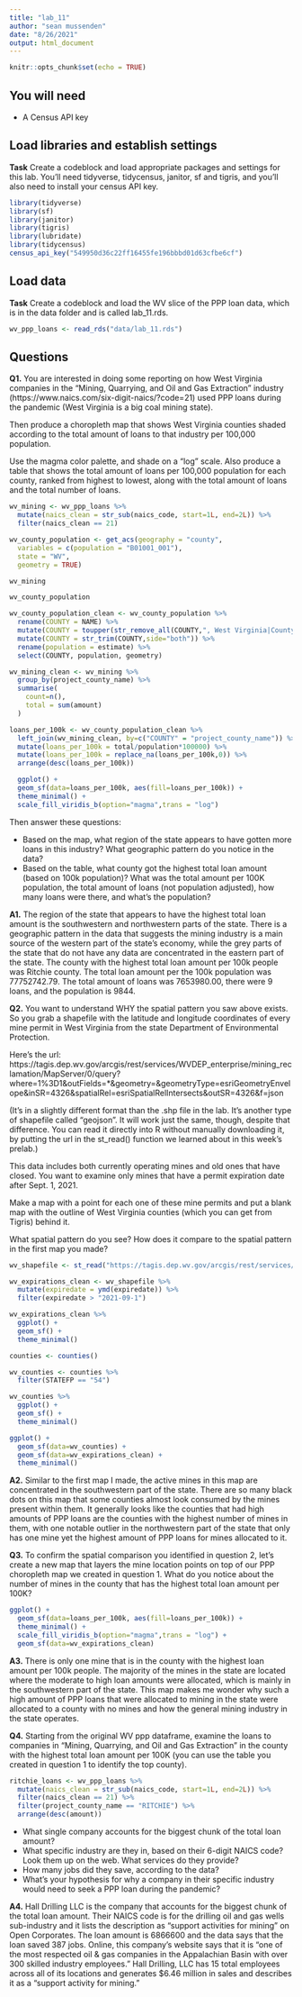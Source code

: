 ```yaml
---
title: "lab_11"
author: "sean mussenden"
date: "8/26/2021"
output: html_document
---
```


```r
knitr::opts_chunk$set(echo = TRUE)
```

## You will need

* A Census API key

## Load libraries and establish settings

**Task** Create a codeblock and load appropriate packages and settings for this lab. You'll need tidyverse, tidycensus, janitor, sf and tigris, and you'll also need to install your census API key.

```r
library(tidyverse)
library(sf)
library(janitor)
library(tigris)
library(lubridate)
library(tidycensus)
census_api_key("549950d36c22ff16455fe196bbbd01d63cfbe6cf")
```

## Load data

**Task** Create a codeblock and load the WV slice of the PPP loan data, which is in the data folder and is called lab_11.rds.

```r
wv_ppp_loans <- read_rds("data/lab_11.rds")

```

## Questions

**Q1.** You are interested in doing some reporting on how West Virginia companies in the "Mining, Quarrying, and Oil and Gas Extraction" industry (https://www.naics.com/six-digit-naics/?code=21) used PPP loans during the pandemic (West Virginia is a big coal mining state).  

Then produce a choropleth map that shows West Virginia counties shaded according to the total amount of loans to that industry per 100,000 population.

Use the magma color palette, and shade on a "log" scale. Also produce a table that shows the total amount of loans per 100,000 population for each county, ranked from highest to lowest, along with the total amount of loans and the total number of loans.

```r
wv_mining <- wv_ppp_loans %>%
  mutate(naics_clean = str_sub(naics_code, start=1L, end=2L)) %>%
  filter(naics_clean == 21)

wv_county_population <- get_acs(geography = "county", 
  variables = c(population = "B01001_001"), 
  state = "WV",
  geometry = TRUE)

wv_mining

wv_county_population

wv_county_population_clean <- wv_county_population %>%
  rename(COUNTY = NAME) %>%
  mutate(COUNTY = toupper(str_remove_all(COUNTY,", West Virginia|County"))) %>%
  mutate(COUNTY = str_trim(COUNTY,side="both")) %>%
  rename(population = estimate) %>%
  select(COUNTY, population, geometry)

wv_mining_clean <- wv_mining %>%
  group_by(project_county_name) %>%
  summarise(
    count=n(),
    total = sum(amount)
  ) 

loans_per_100k <- wv_county_population_clean %>%
  left_join(wv_mining_clean, by=c("COUNTY" = "project_county_name")) %>%
  mutate(loans_per_100k = total/population*100000) %>%
  mutate(loans_per_100k = replace_na(loans_per_100k,0)) %>%
  arrange(desc(loans_per_100k)) 

  ggplot() + 
  geom_sf(data=loans_per_100k, aes(fill=loans_per_100k)) + 
  theme_minimal() +
  scale_fill_viridis_b(option="magma",trans = "log") 

```

Then answer these questions:

* Based on the map, what region of the state appears to have gotten more loans in this industry? What geographic pattern do you notice in the data?
* Based on the table, what county got the highest total loan amount (based on 100k population)? What was the total amount per 100K population, the total amount of loans (not population adjusted), how many loans were there, and what's the population?

**A1.** The region of the state that appears to have the highest total loan amount is the southwestern and northwestern parts of the state. There is a geographic pattern in the data that suggests the mining industry is a main source of the western part of the state's economy, while the grey parts of the state that do not have any data are concentrated in the eastern part of the state. The county with the highest total loan amount per 100k people was Ritchie county. The total loan amount per the 100k population was 77752742.79. The total amount of loans was 7653980.00, there were 9 loans, and the population is 9844.

**Q2.** You want to understand WHY the spatial pattern you saw above exists.  So you grab a shapefile with the latitude and longitude coordinates of every mine permit in West Virginia from the state Department of Environmental Protection.

Here's the url: https://tagis.dep.wv.gov/arcgis/rest/services/WVDEP_enterprise/mining_reclamation/MapServer/0/query?where=1%3D1&outFields=*&geometry=&geometryType=esriGeometryEnvelope&inSR=4326&spatialRel=esriSpatialRelIntersects&outSR=4326&f=json

(It's in a slightly different format than the .shp file in the lab. It's another type of shapefile called "geojson".  It will work just the same, though, despite that difference. You can read it directly into R without manually downloading it, by putting the url in the st_read() function we learned about in this week's prelab.)

This data includes both currently operating mines and old ones that have closed.  You want to examine only mines that have a permit expiration date after Sept. 1, 2021.

Make a map with a point for each one of these mine permits and put a blank map with the outline of West Virginia counties (which you can get from Tigris) behind it.

What spatial pattern do you see? How does it compare to the spatial pattern in the first map you made?

```r

wv_shapefile <- st_read("https://tagis.dep.wv.gov/arcgis/rest/services/WVDEP_enterprise/mining_reclamation/MapServer/0/query?where=1%3D1&outFields=*&geometry=&geometryType=esriGeometryEnvelope&inSR=4326&spatialRel=esriSpatialRelIntersects&outSR=4326&f=json")

wv_expirations_clean <- wv_shapefile %>% 
  mutate(expiredate = ymd(expiredate)) %>%
  filter(expiredate > "2021-09-1")

wv_expirations_clean %>%
  ggplot() + 
  geom_sf() + 
  theme_minimal()

counties <- counties() 

wv_counties <- counties %>%
  filter(STATEFP == "54")

wv_counties %>%
  ggplot() + 
  geom_sf() + 
  theme_minimal()

ggplot() + 
  geom_sf(data=wv_counties) + 
  geom_sf(data=wv_expirations_clean) +
  theme_minimal()
```

**A2.** Similar to the first map I made, the active mines in this map are concentrated in the southwestern part of the state. There are so many black dots on this map that some counties almost look consumed by the mines present within them. It generally looks like the counties that had high amounts of PPP loans are the counties with the highest number of mines in them, with one notable outlier in the northwestern part of the state that only has one mine yet the highest amount of PPP loans for mines allocated to it. 

**Q3.** To confirm the spatial comparison you identified in question 2, let's create a new map that layers the mine location points on top of our PPP choropleth map we created in question 1. What do you notice about the number of mines in the county that has the highest total loan amount per 100K?

```r

ggplot() + 
  geom_sf(data=loans_per_100k, aes(fill=loans_per_100k)) +
  theme_minimal() +
  scale_fill_viridis_b(option="magma",trans = "log") +
  geom_sf(data=wv_expirations_clean) 

```

**A3.** There is only one mine that is in the county with the highest loan amount per 100k people. The majority of the mines in the state are located where the moderate to high loan amounts were allocated, which is mainly in the southwestern part of the state. This map makes me wonder why such a high amount of PPP loans that were allocated to mining in the state were allocated to a county with no mines and how the general mining industry in the state operates. 

**Q4.** Starting from the original WV ppp dataframe, examine the loans to companies in "Mining, Quarrying, and Oil and Gas Extraction" in the county with the highest total loan amount per 100K (you can use the table you created in question 1 to identify the top county).

```r

ritchie_loans <- wv_ppp_loans %>%
  mutate(naics_clean = str_sub(naics_code, start=1L, end=2L)) %>%
  filter(naics_clean == 21) %>%
  filter(project_county_name == "RITCHIE") %>%
  arrange(desc(amount))

```

* What single company accounts for the biggest chunk of the total loan amount?
* What specific industry are they in, based on their 6-digit NAICS code? Look them up on the web. What services do they provide?
* How many jobs did they save, according to the data?
* What's your hypothesis for why a company in their specific industry would need to seek a PPP loan during the pandemic?

**A4.** Hall Drilling LLC is the company that accounts for the biggest chunk of the total loan amount. Their NAICS code is for the drilling oil and gas wells sub-industry and it lists the description as "support activities for mining" on Open Corporates. The loan amount is 6866600 and the data says that the loan saved 387 jobs. Online, this company's website says that it is "one of the most respected oil & gas companies in the Appalachian Basin with over 300 skilled industry employees." Hall Drilling, LLC has 15 total employees across all of its locations and generates $6.46 million in sales and describes it as a "support activity for mining."
